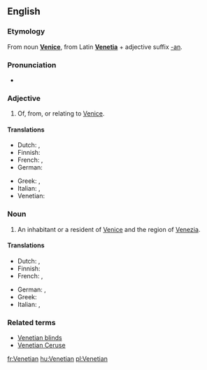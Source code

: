 ==English==

===Etymology===
From noun '''[[Venice]]''', from Latin '''[[Venetia]]''' + adjective suffix [[-an]].

===Pronunciation===
* {{rhymes|iːʃən}}

===Adjective===
{{en-adj|-}}

# Of, from, or relating to [[Venice]].

====Translations====
{{trans-top|relating to Venice}}
* Dutch: {{t+|nl|Venetiaans}}, {{t|nl|Venetiaanse}}
* Finnish: {{t-|fi|venetsialainen}}
* French: {{t+|fr|vénitien|m}}, {{t+|fr|vénitienne|f}}
* German: {{t-|de|venezianisch}}
{{trans-mid}}
* Greek: {{t|el|βενετσιάνικος|sc=Grek}}, {{t|el|ενετικός|sc=Grek}}
* Italian: {{t+|it|veneziano|m}}, {{t+|it|veneziana|f}}
* Venetian: {{tø|vec|venessian|m}}
{{trans-bottom}}

===Noun===
{{en-noun}}

# An inhabitant or a resident of [[Venice]] and the region of [[Venezia]].

====Translations====
{{trans-top|inhabitant of Venice}}
* Dutch: {{t|nl|Venetiaan|m}}, {{t|nl|Venetiaanse|f}}
* Finnish: {{t-|fi|venetsialainen}}
* French: {{t+|fr|vénitien|m}}, {{t+|fr|vénitienne|f}}
{{trans-mid}}
* German: {{t+|de|Venezianer|m}}, {{t-|de|Venezianerin|f}}
* Greek: {{t-|el|Βενετσιάνος|m|sc=Grek}}
* Italian: {{t+|it|veneziano|m}}, {{t+|it|veneziana|f}}
{{trans-bottom}}

===Related terms===
* [[Venetian blinds]]
* [[Venetian Ceruse]]

[[fr:Venetian]]
[[hu:Venetian]]
[[pl:Venetian]]